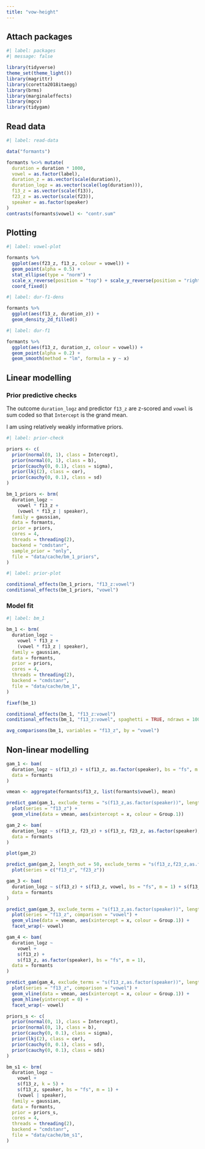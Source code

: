 ```yaml
---
title: "vow-height"
---
```


## Attach packages

```r
#| label: packages
#| message: false

library(tidyverse)
theme_set(theme_light())
library(magrittr)
library(coretta2018itaegg)
library(brms)
library(marginaleffects)
library(mgcv)
library(tidygam)
```

## Read data

```r
#| label: read-data

data("formants")

formants %<>% mutate(
  duration = duration * 1000,
  vowel = as.factor(label),
  duration_z = as.vector(scale(duration)),
  duration_logz = as.vector(scale(log(duration))),
  f13_z = as.vector(scale(f13)),
  f23_z = as.vector(scale(f23)),
  speaker = as.factor(speaker)
)
contrasts(formants$vowel) <- "contr.sum"
```

## Plotting

```r
#| label: vowel-plot

formants %>%
  ggplot(aes(f23_z, f13_z, colour = vowel)) +
  geom_point(alpha = 0.5) +
  stat_ellipse(type = "norm") +
  scale_x_reverse(position = "top") + scale_y_reverse(position = "right") +
  coord_fixed()
```


```r
#| label: dur-f1-dens

formants %>%
  ggplot(aes(f13_z, duration_z)) +
  geom_density_2d_filled()
```


```r
#| label: dur-f1

formants %>%
  ggplot(aes(f13_z, duration_z, colour = vowel)) +
  geom_point(alpha = 0.2) +
  geom_smooth(method = "lm", formula = y ~ x)
```

## Linear modelling

### Prior predictive checks

The outcome `duration_logz` and predictor `f13_z` are z-scored and `vowel` is sum coded so that `Intercept` is the grand mean.

I am using relatively weakly informative priors.

```r
#| label: prior-check

priors <- c(
  prior(normal(0, 1), class = Intercept),
  prior(normal(0, 1), class = b),
  prior(cauchy(0, 0.1), class = sigma),
  prior(lkj(2), class = cor),
  prior(cauchy(0, 0.1), class = sd)
)

bm_1_priors <- brm(
  duration_logz ~
    vowel * f13_z +
    (vowel * f13_z | speaker),
  family = gaussian,
  data = formants,
  prior = priors,
  cores = 4,
  threads = threading(2),
  backend = "cmdstanr",
  sample_prior = "only",
  file = "data/cache/bm_1_priors",
)
```

```r
#| label: prior-plot

conditional_effects(bm_1_priors, "f13_z:vowel")
conditional_effects(bm_1_priors, "vowel")
```


### Model fit

```r
#| label: bm_1

bm_1 <- brm(
  duration_logz ~
    vowel * f13_z +
    (vowel * f13_z | speaker),
  family = gaussian,
  data = formants,
  prior = priors,
  cores = 4,
  threads = threading(2),
  backend = "cmdstanr",
  file = "data/cache/bm_1",
)
```

```r
fixef(bm_1)
```

```r
conditional_effects(bm_1, "f13_z:vowel")
conditional_effects(bm_1, "f13_z:vowel", spaghetti = TRUE, ndraws = 100)
```

```r
avg_comparisons(bm_1, variables = "f13_z", by = "vowel")
```

## Non-linear modelling

```r
gam_1 <- bam(
  duration_logz ~ s(f13_z) + s(f13_z, as.factor(speaker), bs = "fs", m = 1),
  data = formants
)
```

```r
vmean <- aggregate(formants$f13_z, list(formants$vowel), mean)

predict_gam(gam_1, exclude_terms = "s(f13_z,as.factor(speaker))", length_out = 100) %>%
  plot(series = "f13_z") +
  geom_vline(data = vmean, aes(xintercept = x, colour = Group.1))
```

```r
gam_2 <- bam(
  duration_logz ~ s(f13_z, f23_z) + s(f13_z, f23_z, as.factor(speaker), bs = "fs", m = 1),
  data = formants
)
```


```r
plot(gam_2)
```

```r
predict_gam(gam_2, length_out = 50, exclude_terms = "s(f13_z,f23_z,as.factor(speaker))") %>%
  plot(series = c("f13_z", "f23_z"))
```

```r
gam_3 <- bam(
  duration_logz ~ s(f13_z) + s(f13_z, vowel, bs = "fs", m = 1) + s(f13_z, as.factor(speaker), bs = "fs", m = 1),
  data = formants
)
```

```r
predict_gam(gam_3, exclude_terms = "s(f13_z,as.factor(speaker))", length_out = 100) %>%
  plot(series = "f13_z", comparison = "vowel") +
  geom_vline(data = vmean, aes(xintercept = x, colour = Group.1)) +
  facet_wrap(~ vowel)
```

```r
gam_4 <- bam(
  duration_logz ~
    vowel +
    s(f13_z) +
    s(f13_z, as.factor(speaker), bs = "fs", m = 1),
  data = formants
)
```

```r
predict_gam(gam_4, exclude_terms = "s(f13_z,as.factor(speaker))", length_out = 100) %>%
  plot(series = "f13_z", comparison = "vowel") +
  geom_vline(data = vmean, aes(xintercept = x, colour = Group.1)) +
  geom_hline(yintercept = 0) +
  facet_wrap(~ vowel)
```

```r
priors_s <- c(
  prior(normal(0, 1), class = Intercept),
  prior(normal(0, 1), class = b),
  prior(cauchy(0, 0.1), class = sigma),
  prior(lkj(2), class = cor),
  prior(cauchy(0, 0.1), class = sd),
  prior(cauchy(0, 0.1), class = sds)
)
```


```r
bm_s1 <- brm(
  duration_logz ~
    vowel +
    s(f13_z, k = 5) +
    s(f13_z, speaker, bs = "fs", m = 1) +
    (vowel | speaker),
  family = gaussian,
  data = formants,
  prior = priors_s,
  cores = 4,
  threads = threading(2),
  backend = "cmdstanr",
  file = "data/cache/bm_s1",
)
```

